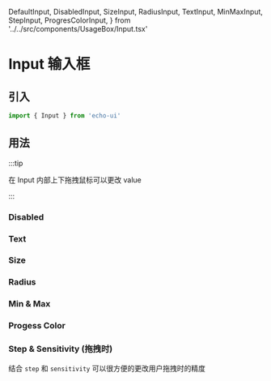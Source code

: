   DefaultInput,
  DisabledInput,
  SizeInput,
  RadiusInput,
  TextInput,
  MinMaxInput,
  StepInput,
  ProgresColorInput,
} from '../../src/components/UsageBox/Input.tsx'

# Input 输入框

## 引入

```ts
import { Input } from 'echo-ui'
```

## 用法

:::tip

在 Input 内部上下拖拽鼠标可以更改 value

:::

<DefaultInput />

### Disabled

<DisabledInput />

### Text

<TextInput />

### Size

<SizeInput />

### Radius

<RadiusInput />

### Min & Max

<MinMaxInput />

### Progess Color

<ProgresColorInput />

### Step & Sensitivity (拖拽时)

<StepInput />

结合 `step` 和 `sensitivity` 可以很方便的更改用户拖拽时的精度
